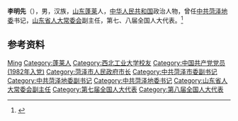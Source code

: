 {{Otheruses|other=名为李明先的其他人物|李明先}}

'''李明先'''（{{bd|1945年|1月|}}），男，汉族，[[山东|山东]][[蓬莱市|蓬莱]]人，[[中华人民共和国|中华人民共和国]]政治人物，曾任[[中共菏泽地委|中共菏泽地委]]书记，[[山东省人大常委会|山东省人大常委会]]副主任，第七、八届全国人大代表。<ref>{{Cite book|title=中华人民共和国职官志|author=何虎生, 李耀东, 向常福主编|publisher=中国社会出版社|year=2003|isbn=9787800883934|location=北京|pages=}}</ref>

== 参考资料 ==
{{reflist}}

{{中国人物小作品}}

{{Authority control}}
{{DEFAULTSORT:Li李}}
[[Category:李姓|Ming]]
[[Category:蓬莱人|Category:蓬莱人]]
[[Category:西北工业大学校友|Category:西北工业大学校友]]
[[Category:中国共产党党员_(1982年入党)|Category:中国共产党党员 (1982年入党)]]
[[Category:菏泽市人民政府市长|Category:菏泽市人民政府市长]]
[[Category:中共菏泽市委副书记|Category:中共菏泽市委副书记]]
[[Category:中共菏泽地委副书记|Category:中共菏泽地委副书记]]
[[Category:中共菏泽地委书记|Category:中共菏泽地委书记]]
[[Category:山东省人大常委会副主任|Category:山东省人大常委会副主任]]
[[Category:第七届全国人大代表|Category:第七届全国人大代表]]
[[Category:第八届全国人大代表|Category:第八届全国人大代表]]